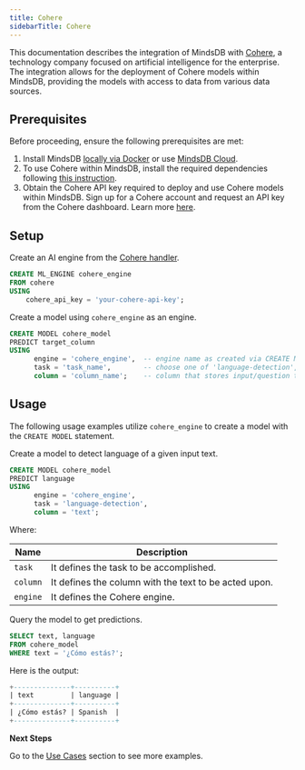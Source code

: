 ```yaml
---
title: Cohere
sidebarTitle: Cohere
---
```


This documentation describes the integration of MindsDB with [Cohere](https://cohere.com/), a technology company focused on artificial intelligence for the enterprise.
The integration allows for the deployment of Cohere models within MindsDB, providing the models with access to data from various data sources.

## Prerequisites

Before proceeding, ensure the following prerequisites are met:

1. Install MindsDB [locally via Docker](https://docs.mindsdb.com/setup/self-hosted/docker) or use [MindsDB Cloud](https://cloud.mindsdb.com/).
2. To use Cohere within MindsDB, install the required dependencies following [this instruction](/setup/self-hosted/docker#install-dependencies).
3. Obtain the Cohere API key required to deploy and use Cohere models within MindsDB. Sign up for a Cohere account and request an API key from the Cohere dashboard. Learn more [here](https://cohere.com/pricing).

## Setup

Create an AI engine from the [Cohere handler](https://github.com/mindsdb/mindsdb/tree/main/mindsdb/integrations/handlers/cohere_handler).

```sql
CREATE ML_ENGINE cohere_engine
FROM cohere
USING
    cohere_api_key = 'your-cohere-api-key';
```

Create a model using `cohere_engine` as an engine.

```sql
CREATE MODEL cohere_model
PREDICT target_column
USING
      engine = 'cohere_engine',  -- engine name as created via CREATE ML_ENGINE
      task = 'task_name',        -- choose one of 'language-detection', 'text-summarization', 'text-generation'
      column = 'column_name';    -- column that stores input/question to the model
```

## Usage

The following usage examples utilize `cohere_engine` to create a model with the `CREATE MODEL` statement.

Create a model to detect language of a given input text.

```sql
CREATE MODEL cohere_model
PREDICT language
USING
      engine = 'cohere_engine',
      task = 'language-detection',
      column = 'text';
```

Where:

| Name              | Description                                                            |
|-------------------|------------------------------------------------------------------------|
| `task`            | It defines the task to be accomplished.                                |
| `column`          | It defines the column with the text to be acted upon.                  |
| `engine`          | It defines the Cohere engine.                                          |

Query the model to get predictions.

```sql
SELECT text, language
FROM cohere_model
WHERE text = '¿Cómo estás?';
```

Here is the output:

```sql
+--------------+----------+
| text         | language |
+--------------+----------+
| ¿Cómo estás? | Spanish  |
+--------------+----------+
```

<Tip>

**Next Steps**

Go to the [Use Cases](/use-cases/overview) section to see more examples.
</Tip>
